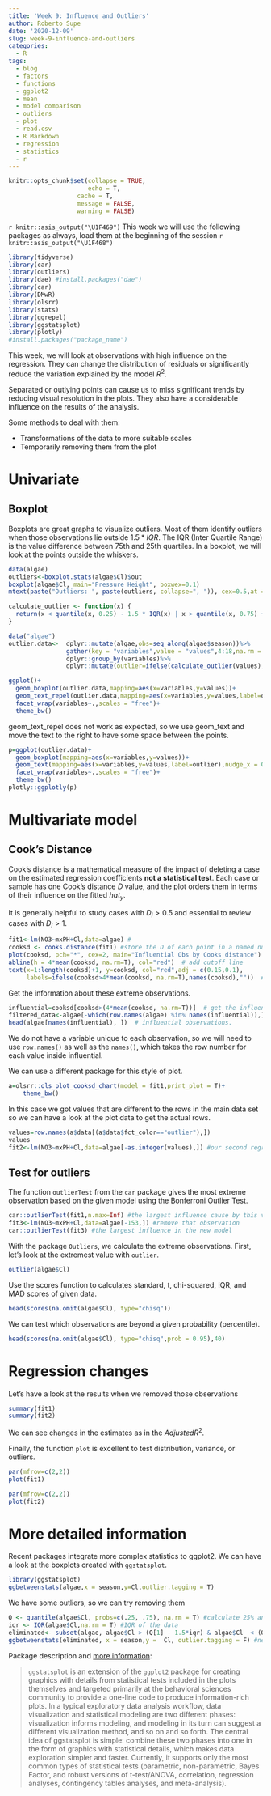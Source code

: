 ```yaml
---
title: 'Week 9: Influence and Outliers'
author: Roberto Supe
date: '2020-12-09'
slug: week-9-influence-and-outliers
categories:
  - R
tags:
  - blog
  - factors
  - functions
  - ggplot2
  - mean
  - model comparison
  - outliers
  - plot
  - read.csv
  - R Markdown
  - regression
  - statistics
  - r
---
```



```r
knitr::opts_chunk$set(collapse = TRUE,
                      echo = T,
                   cache = T,
                   message = FALSE,
                   warning = FALSE)
```

`r knitr::asis_output("\U1F469")` This week we will use the following packages as always, load them at the beginning of the session `r knitr::asis_output("\U1F468")`

```r
library(tidyverse)
library(car)
library(outliers)
library(dae) #install.packages("dae")
library(car)
library(DMwR)
library(olsrr)
library(stats)
library(ggrepel)
library(ggstatsplot)
library(plotly)
#install.packages("package_name")
```

This week, we will look at observations with high influence on the regression. They can change the distribution of residuals or significantly reduce the variation explained by the model $R^2$.

Separated or outlying points can cause us to miss significant trends by reducing visual resolution in the plots. They also have a considerable influence on the results of the analysis.

Some methods to deal with them: 

* Transformations of the data to more suitable scales
* Temporarily removing them from the plot

# Univariate

## Boxplot

Boxplots are great graphs to visualize outliers. Most of them identify outliers when those observations lie outside $1.5 * IQR$. The IQR (Inter Quartile Range) is the value difference between 75th and 25th quartiles. In a boxplot, we will look at the points outside the whiskers.

```r
data(algae)
outliers<-boxplot.stats(algae$Cl)$out
boxplot(algae$Cl, main="Pressure Height", boxwex=0.1)
mtext(paste("Outliers: ", paste(outliers, collapse=", ")), cex=0.5,at = c(0.8,300),outer = F)
```

```r

calculate_outlier <- function(x) {
  return(x < quantile(x, 0.25) - 1.5 * IQR(x) | x > quantile(x, 0.75) + 1.5 * IQR(x))
}

data("algae")
outlier.data<-  dplyr::mutate(algae,obs=seq_along(algae$season))%>%
                gather(key = "variables",value = "values",4:18,na.rm = T)%>%
                dplyr::group_by(variables)%>%
                dplyr::mutate(outlier=ifelse(calculate_outlier(values),obs,NA))

ggplot()+
  geom_boxplot(outlier.data,mapping=aes(x=variables,y=values))+
  geom_text_repel(outlier.data,mapping=aes(x=variables,y=values,label=outlier))+
  facet_wrap(variables~.,scales = "free")+
  theme_bw()

```

geom_text_repel does not work as expected, so we use geom_text and move the text to the right to have some space between the points. 

```r
p=ggplot(outlier.data)+
  geom_boxplot(mapping=aes(x=variables,y=values))+
  geom_text(mapping=aes(x=variables,y=values,label=outlier),nudge_x = 0.1)+
  facet_wrap(variables~.,scales = "free")+
  theme_bw()
plotly::ggplotly(p)
```

# Multivariate model

## Cook's Distance

Cook’s distance is a mathematical measure of the impact of deleting a case on the estimated regression coefficients **not a statistical test**. 
Each case or sample has one Cook’s distance $D$ value, and the plot orders them in terms of their influence on the fitted $hat_y$.

It is generally helpful to study cases with $D_i>0.5$ and essential to review cases with $D_i>1$.


```r
fit1<-lm(NO3~mxPH+Cl,data=algae) #
cooksd <- cooks.distance(fit1) #store the D of each point in a named numeric form
plot(cooksd, pch="*", cex=2, main="Influential Obs by Cooks distance")  # plot cook's distance
abline(h = 4*mean(cooksd, na.rm=T), col="red")  # add cutoff line
text(x=1:length(cooksd)+1, y=cooksd, col="red",adj = c(0.15,0.1), 
     labels=ifelse(cooksd>4*mean(cooksd, na.rm=T),names(cooksd),""))  # add labels
```

Get the information about these extreme observations.
```r
influential=cooksd[cooksd>(4*mean(cooksd, na.rm=T))]  # get the influential row numbers
filtered_data<-algae[-which(row.names(algae) %in% names(influential)),] #remove the rows inside influential
head(algae[names(influential), ])  # influential observations.
```
We do not have a variable unique to each observation, so we will need to use `row.names()` as well as the `names()`, which takes the row number for each value inside influential. 

We can use a different package for this style of plot.

```r
a=olsrr::ols_plot_cooksd_chart(model = fit1,print_plot = T)+
    theme_bw()
```

In this case we got values that are different to the rows in the main data set so we can have a look at the plot data to get the actual rows.
```r
values=row.names(a$data[(a$data$fct_color=="outlier"),])
values
fit2<-lm(NO3~mxPH+Cl,data=algae[-as.integer(values),]) #our second regression
```

## Test for outliers

The function `outlierTest` from the `car` package gives the most extreme observation based on the given model using the Bonferroni Outlier Test.

```r
car::outlierTest(fit1,n.max=Inf) #the largest influence cause by this value 
fit3<-lm(NO3~mxPH+Cl,data=algae[-153,]) #remove that observation
car::outlierTest(fit3) #the largest influence in the new model
```

With the package `Outliers`, we calculate the extreme observations. First, let's look at the extremest value with `outlier`.

```r
outlier(algae$Cl)
```

Use the scores function to calculates standard, t, chi-squared, IQR, and MAD scores of given data.

```r
head(scores(na.omit(algae$Cl), type="chisq"))
```

We can test which observations are beyond a given probability (percentile).
```r
head(scores(na.omit(algae$Cl), type="chisq",prob = 0.95),40)
```

# Regression changes

Let's have a look at the results when we removed those observations
```r
summary(fit1)
summary(fit2)
```

We can see changes in the estimates as in the $Adjusted R^2$.

Finally, the function `plot` is excellent to test distribution, variance, or outliers.

```r
par(mfrow=c(2,2))
plot(fit1)
```

```r
par(mfrow=c(2,2))
plot(fit2)
```

# More detailed information

Recent packages integrate more complex statistics to ggplot2. We can have a look at the boxplots created with `ggstatsplot`.

```r
library(ggstatsplot)
ggbetweenstats(algae,x = season,y=Cl,outlier.tagging = T)
```


We have some outliers, so we can try removing them
```r
Q <- quantile(algae$Cl, probs=c(.25, .75), na.rm = T) #calculate 25% and 75%
iqr <- IQR(algae$Cl,na.rm = T) #IQR of the data
eliminated<- subset(algae, algae$Cl > (Q[1] - 1.5*iqr) & algae$Cl  < (Q[2]+1.5*iqr)) #rows with extreme observations out
ggbetweenstats(eliminated, x = season,y =  Cl, outlier.tagging = F) #new plot
```

Package description and [more information](https://cran.r-project.org/web/packages/ggstatsplot/ggstatsplot.pdf):

> `ggstatsplot` is an extension of the `ggplot2` package for creating graphics with details from statistical tests included in the plots themselves and targeted primarily at the behavioral sciences community to provide a one-line code to produce information-rich plots. In a typical exploratory data analysis workflow, data visualization and statistical modeling are two different phases: visualization informs modeling, and modeling in its turn can suggest a different visualization method, and so on and so forth. The central idea of ggstatsplot is simple: combine these two phases into one in the form of graphics with statistical details, which makes data exploration simpler and faster. Currently, it supports only the most common types of statistical tests (parametric, non-parametric, Bayes Factor, and robust versions of t-test/ANOVA, correlation, regression analyses, contingency tables analyses, and meta-analysis).




